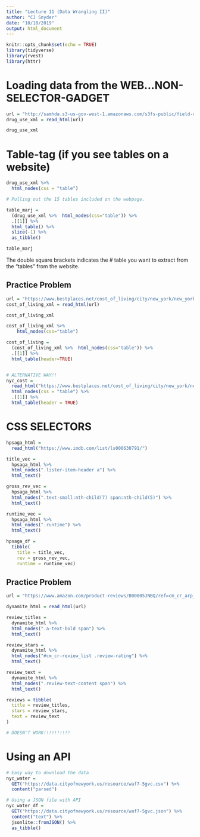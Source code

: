 ```yaml
---
title: "Lecture 11 (Data Wrangling II)"
author: "CJ Snyder"
date: "10/10/2019"
output: html_document
---
```


```r
knitr::opts_chunk$set(echo = TRUE)
library(tidyverse)
library(rvest)
library(httr)
```

# Loading data from the WEB...NON-SELECTOR-GADGET
```r
url = "http://samhda.s3-us-gov-west-1.amazonaws.com/s3fs-public/field-uploads/2k15StateFiles/NSDUHsaeShortTermCHG2015.htm"
drug_use_xml = read_html(url)

drug_use_xml

```

# Table-tag (if you see tables on a website)
```r
drug_use_xml %>% 
  html_nodes(css = "table")

# Pulling out the 15 tables included on the webpage.

table_marj = 
  (drug_use_xml %>%  html_nodes(css="table")) %>% 
  .[[1]] %>% 
  html_table() %>% 
  slice(-1) %>% 
  as_tibble()

table_marj
```
The double square brackets indicates the # table you want to extract from the "tables" from the website.


## Practice Problem
```r
url = "https://www.bestplaces.net/cost_of_living/city/new_york/new_york"
cost_of_living_xml = read_html(url)

cost_of_living_xml

cost_of_living_xml %>% 
    html_nodes(css="table")

cost_of_living = 
  (cost_of_living_xml %>%  html_nodes(css="table")) %>% 
  .[[1]] %>% 
  html_table(header=TRUE)


# ALTERNATIVE WAY!!
nyc_cost = 
  read_html("https://www.bestplaces.net/cost_of_living/city/new_york/new_york") %>%
  html_nodes(css = "table") %>%
  .[[1]] %>%
  html_table(header = TRUE)
```


# CSS SELECTORS
```r
hpsaga_html = 
  read_html("https://www.imdb.com/list/ls000630791/")

title_vec = 
  hpsaga_html %>%
  html_nodes(".lister-item-header a") %>%
  html_text()

gross_rev_vec = 
  hpsaga_html %>%
  html_nodes(".text-small:nth-child(7) span:nth-child(5)") %>%
  html_text()

runtime_vec = 
  hpsaga_html %>%
  html_nodes(".runtime") %>%
  html_text()

hpsaga_df = 
  tibble(
    title = title_vec,
    rev = gross_rev_vec,
    runtime = runtime_vec)
```

## Practice Problem 
```r
url = "https://www.amazon.com/product-reviews/B00005JNBQ/ref=cm_cr_arp_d_viewopt_rvwer?ie=UTF8&reviewerType=avp_only_reviews&sortBy=recent&pageNumber=1"

dynamite_html = read_html(url)

review_titles = 
  dynamite_html %>%
  html_nodes(".a-text-bold span") %>%
  html_text()

review_stars = 
  dynamite_html %>%
  html_nodes("#cm_cr-review_list .review-rating") %>%
  html_text()

review_text = 
  dynamite_html %>%
  html_nodes(".review-text-content span") %>%
  html_text()

reviews = tibble(
  title = review_titles,
  stars = review_stars,
  text = review_text
)

# DOESN'T WORK!!!!!!!!!!
```


# Using an API
```r
# Easy way to download the data
nyc_water = 
  GET("https://data.cityofnewyork.us/resource/waf7-5gvc.csv") %>% 
  content("parsed")

# Using a JSON file with API 
nyc_water_df = 
  GET("https://data.cityofnewyork.us/resource/waf7-5gvc.json") %>% 
  content("text") %>% 
  jsonlite::fromJSON() %>% 
  as_tibble()
```













